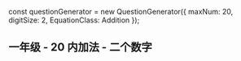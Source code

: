 
const questionGenerator = new QuestionGenerator({
	maxNum: 20,
	digitSize: 2,
	EquationClass: Addition
});

<Meta title="一年级/20内/加法/二个数字" parameters={defaultDocParams()} />

## 一年级 - 20 内加法 - 二个数字

<Canvas className="custom-docs-story">
	<QuizContainer questionGenerator={questionGenerator} />
</Canvas>
